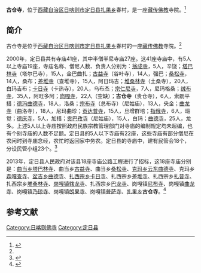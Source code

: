 {{Infobox Tibetan Buddhist monastery
|name =古仓寺
|image =
|image size = 250px
|alt = 
|caption = 
|t=
|w=
|to = 
|ipa={{IPA|}}
|z=
|thdl=
|e=
|tc=古仓寺
|s=古仓寺
|p=
|m=
|k=
|pushpin_map = 
|latd =  | latm =  | lats =  | latNS = 
|longd=  | longm= | longs =| longEW = 
|iso_region = 
|map_caption = 
|mapsize = 
|location_country = 中国
|location = {{CHN}}[[西藏自治区|西藏自治区]][[日喀则市|日喀则市]][[定日县|定日县]]
|coordinates_display =
|founded_by =
|date_founded =
|date_renovated =
|sect =
|mather =
|children =
|dedicated_to = 
|tulku =
|head_lama = 
|head_mgh =
|no._of_monks = 
|architecture = 
|festivals =
|footnotes = 
}}
'''古仓寺'''，位于[[西藏自治区|西藏自治区]][[日喀则市|日喀则市]][[定日县|定日县]][[扎果乡|扎果乡]]春村，是一座[[藏传佛教|藏传佛教]]寺院。<ref name=fjdh>{{Cite web |url=http://www.fjdh.cn/ffzt/fjhy/ahsy2013/03/192140217539.html |title=扎果乡贡仓寺—定日县—西藏寺院，佛教导航，2013年03月22日 |accessdate=2014年5月22日 |archive-date=2014年5月22日 |archive-url=https://web.archive.org/web/20140522160926/http://www.fjdh.cn/ffzt/fjhy/ahsy2013/03/192140217539.html |dead-url=no }}</ref>

==简介==
古仓寺是位于[[西藏自治区|西藏自治区]][[日喀则市|日喀则市]][[定日县|定日县]][[扎果乡|扎果乡]]春村的一座[[藏传佛教|藏传佛教]]寺院。<ref name=fjdh/>

2000年，定日县共有寺庙41座，其中半僧半尼寺庙27座。这41座寺庙中，有5人以上寺庙19座，寺庙名称、僧尼人数、负责人分别为：[[翁成寺|翁成寺]]，5人，辛饶；[[塔巴林寺_(定日县)|塔巴林寺]]（塔尔巴寺），15人，金巴曲扎；[[古益寺|古益寺]]（谷叶寺），14人，强巴；[[桑松寺|桑松寺]]，14人，桑布；[[差堆寺|差堆寺]]（查堆寺），15人，阿日玛吉；[[堆桑林寺|堆桑林寺]]（土桑寺），20人，白玛吉布；[[卡日寺_(定日县)|卡日寺]]（卡热寺），20人，乌布杰；[[宗仁尼寺|宗仁尼寺]]，7人，尼玛格桑；[[绒布寺|绒布寺]]，35人，阿旺多阿；[[岗嘎寺|岗嘎寺]]，22人（空缺）；'''古仓寺'''（贵仓寺），6人，索朗平措；[[德玛曲德寺|德玛曲德寺]]，18人，洛桑；[[宗布寺|宗布寺]]（总布寺）（尼姑庙），13人，央金；[[曲龙寺_(定日县岗嘎镇)|曲龙寺]]（曲洛寺），18人，尼玛曲珍；[[贡达普寺|贡达普寺]]，15人，旦增群培；[[指俄寺|指俄寺]]，6人，班觉；[[德庆寺_(定日县)|德庆寺]]，5人，加措；[[贡巴孜寺_(定日县)|贡巴孜寺]]（尼姑庙），15人，白玛；[[协格尔曲德寺|曲德寺]]，25人，龙多。上述5人以上寺庙按照政府民族宗教管理部门对寺庙的编制规定均未超编，也有个别寺庙的人数不足额。定日县的5人以下寺庙有22座，这些寺庙有部分僧尼在农闲时到寺庙念经，农忙时返回家中务农。定日县的寺庙中，建有民管会18个，分设民管小组23个。<ref>{{Cite web |url=http://www.tibet.cn/periodical/xzyj/2002/02/200706/t20070607_247165.html |title=倪邦贵，边境贫困县社会现状、宗教影响及发展趋势，中国西藏网，2002-06-07 |accessdate=2014-05-22 |archive-date=2014-05-22 |archive-url=https://web.archive.org/web/20140522143234/http://www.tibet.cn/periodical/xzyj/2002/02/200706/t20070607_247165.html |dead-url=no }}</ref>

2013年，定日县人民政府对该县18座寺庙公路工程进行了招标，这18座寺庙分别是：[[曲当乡|曲当乡]][[塔巴林寺_(定日县)|塔巴林寺]]、曲当乡[[古益寺|古益寺]]、曲当乡[[桑松寺|桑松寺]]、[[克玛乡|克玛乡]][[云东曲德寺|云东曲德寺]]、克玛乡[[森嘎查寺|森嘎查寺]]、[[盆吉乡|盆吉乡]][[曲德寺_(定日县盆吉乡)|曲德寺]]、[[扎西宗乡|扎西宗乡]][[卡日寺_(定日县)|卡日寺]]、扎西宗乡[[差堆寺|差堆寺]]、扎西宗乡[[扎普寺_(定日县)|扎普寺]]、扎西宗乡[[堆桑林寺|堆桑林寺]]、[[岗嘎镇|岗嘎镇]][[辖龙寺|辖龙寺]]、扎西宗乡[[巴龙寺|巴龙寺]]、岗嘎镇[[尼布寺_(定日县)|尼布寺]]、岗嘎镇[[曲龙寺_(定日县岗嘎镇)|曲龙寺]]、岗嘎镇[[乃琼寺_(定日县)|乃琼寺]]、岗嘎镇[[朗果荡芭寺|朗果寺]]、岗嘎镇[[普萨寺|普萨寺]]、[[扎果乡|扎果乡]]'''古仓寺'''。<ref>{{Cite web |url=http://www.bidcenter.com.cn/newscontent-12160525-1.html |title=定日县曲当乡塔巴林寺等18座寺庙公路工程建设招标公告，中国采招网，2013-3-20 |accessdate=2014-05-22 |archive-date=2014-05-22 |archive-url=https://web.archive.org/web/20140522124939/http://www.bidcenter.com.cn/newscontent-12160525-1.html |dead-url=yes }}</ref>

==参考文献==
{{reflist}}

{{日喀则地标}}
[[Category:日喀则佛寺|Category:日喀则佛寺]]
[[Category:定日县|Category:定日县]]